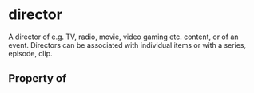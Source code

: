   

# director

A director of e.g. TV, radio, movie, video gaming etc. content, or of an event. Directors can be associated with individual items or with a series, episode, clip.

## Property of



